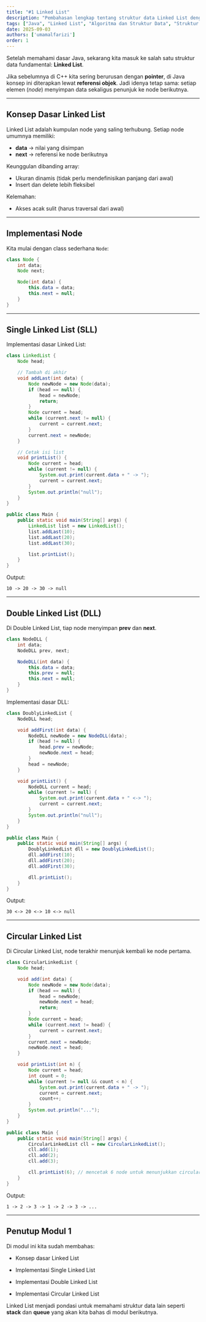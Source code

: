 ```yaml
---
title: "#1 Linked List"
description: "Pembahasan lengkap tentang struktur data Linked List dengan Java. Mulai dari konsep node, implementasi Single Linked List, Double Linked List, hingga Circular Linked List."
tags: ["Java", "Linked List", "Algoritma dan Struktur Data", "Struktur Data"]
date: 2025-09-03
authors: ['umamalfarizi']
order: 1
---
```


Setelah memahami dasar Java, sekarang kita masuk ke salah satu struktur data fundamental: **Linked List**.

Jika sebelumnya di C++ kita sering berurusan dengan **pointer**, di Java konsep ini diterapkan lewat **referensi objek**. Jadi idenya tetap sama: setiap elemen (*node*) menyimpan data sekaligus penunjuk ke node berikutnya.

---

## Konsep Dasar Linked List
Linked List adalah kumpulan node yang saling terhubung. Setiap node umumnya memiliki:
- **data** → nilai yang disimpan
- **next** → referensi ke node berikutnya

Keunggulan dibanding array:
- Ukuran dinamis (tidak perlu mendefinisikan panjang dari awal)
- Insert dan delete lebih fleksibel

Kelemahan:
- Akses acak sulit (harus traversal dari awal)

---

## Implementasi Node
Kita mulai dengan class sederhana `Node`:

```java
class Node {
    int data;
    Node next;

    Node(int data) {
        this.data = data;
        this.next = null;
    }
}
````

---

## Single Linked List (SLL)

Implementasi dasar Linked List:

```java
class LinkedList {
    Node head;

    // Tambah di akhir
    void addLast(int data) {
        Node newNode = new Node(data);
        if (head == null) {
            head = newNode;
            return;
        }
        Node current = head;
        while (current.next != null) {
            current = current.next;
        }
        current.next = newNode;
    }

    // Cetak isi list
    void printList() {
        Node current = head;
        while (current != null) {
            System.out.print(current.data + " -> ");
            current = current.next;
        }
        System.out.println("null");
    }
}

public class Main {
    public static void main(String[] args) {
        LinkedList list = new LinkedList();
        list.addLast(10);
        list.addLast(20);
        list.addLast(30);

        list.printList();
    }
}
```

Output:

```
10 -> 20 -> 30 -> null
```

---

## Double Linked List (DLL)

Di Double Linked List, tiap node menyimpan **prev** dan **next**.

```java
class NodeDLL {
    int data;
    NodeDLL prev, next;

    NodeDLL(int data) {
        this.data = data;
        this.prev = null;
        this.next = null;
    }
}
```

Implementasi dasar DLL:

```java
class DoublyLinkedList {
    NodeDLL head;

    void addFirst(int data) {
        NodeDLL newNode = new NodeDLL(data);
        if (head != null) {
            head.prev = newNode;
            newNode.next = head;
        }
        head = newNode;
    }

    void printList() {
        NodeDLL current = head;
        while (current != null) {
            System.out.print(current.data + " <-> ");
            current = current.next;
        }
        System.out.println("null");
    }
}

public class Main {
    public static void main(String[] args) {
        DoublyLinkedList dll = new DoublyLinkedList();
        dll.addFirst(10);
        dll.addFirst(20);
        dll.addFirst(30);

        dll.printList();
    }
}
```

Output:

```
30 <-> 20 <-> 10 <-> null
```

---

## Circular Linked List

Di Circular Linked List, node terakhir menunjuk kembali ke node pertama.

```java
class CircularLinkedList {
    Node head;

    void add(int data) {
        Node newNode = new Node(data);
        if (head == null) {
            head = newNode;
            newNode.next = head;
            return;
        }
        Node current = head;
        while (current.next != head) {
            current = current.next;
        }
        current.next = newNode;
        newNode.next = head;
    }

    void printList(int n) {
        Node current = head;
        int count = 0;
        while (current != null && count < n) {
            System.out.print(current.data + " -> ");
            current = current.next;
            count++;
        }
        System.out.println("...");
    }
}

public class Main {
    public static void main(String[] args) {
        CircularLinkedList cll = new CircularLinkedList();
        cll.add(1);
        cll.add(2);
        cll.add(3);

        cll.printList(6); // mencetak 6 node untuk menunjukkan circular
    }
}
```

Output:

```
1 -> 2 -> 3 -> 1 -> 2 -> 3 -> ...
```

---

## Penutup Modul 1

Di modul ini kita sudah membahas:

- Konsep dasar Linked List

- Implementasi Single Linked List

- Implementasi Double Linked List

- Implementasi Circular Linked List


Linked List menjadi pondasi untuk memahami struktur data lain seperti **stack** dan **queue** yang akan kita bahas di modul berikutnya.
